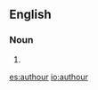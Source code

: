 ==English==

===Noun===
{{en-noun}}

# {{Traditional spelling of|author}}

[[es:authour]]
[[io:authour]]